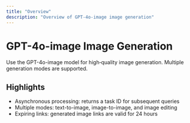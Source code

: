 ```yaml
---
title: "Overview"
description: "Overview of GPT-4o-image image generation"
---
```


# GPT-4o-image Image Generation

Use the GPT-4o-image model for high‑quality image generation. Multiple generation modes are supported.

## Highlights

- Asynchronous processing: returns a task ID for subsequent queries
- Multiple modes: text-to-image, image-to-image, and image editing
- Expiring links: generated image links are valid for 24 hours

